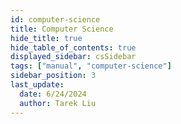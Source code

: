 ```yaml
---
id: computer-science
title: Computer Science
hide_title: true
hide_table_of_contents: true
displayed_sidebar: csSidebar
tags: ["manual", "computer-science"]
sidebar_position: 3
last_update:
  date: 6/24/2024
  author: Tarek Liu
---
```



<TagSearchNotes
  title="Computer Science"
  description="Computer Science notes about algorithms, model implementations, and research insights."
/>
